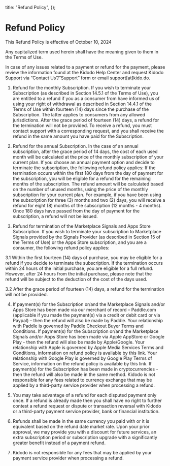
  title: "Refund Policy",
});


# Refund Policy

This Refund Policy is effective of October 10, 2024

Any capitalized term used herein shall have the meaning given to them in the Terms of Use.

In case of any issues related to a payment or refund for the payment, please review the information found at the Kidodo Help Center and request Kidodo Support via “Contact Us”/”Support” form or email support[at]kido.do.

1. Refund for the monthly Subscription. If you wish to terminate your Subscription (as described in Section 14.5.1 of the Terms of Use), you are entitled to a refund if you as a consumer from have informed us of using your right of withdrawal as described in Section 14.4.1 of the Terms of Use within fourteen (14) days since the purchase of the Subscription. The latter applies to consumers from any allowed jurisdictions. After the grace period of fourteen (14) days, a refund for the termination will not be provided. To receive a refund, you must contact support with a corresponding request, and you shall receive the refund in the same amount you have paid for the Subscription.

2. Refund for the annual Subscription. In the case of an annual subscription, after the grace period of 14 days, the cost of each used month will be calculated at the price of the monthly subscription of your current plan. If you choose an annual payment option and decide to terminate the subscription, the following refund policy applies: If the termination occurs within the first 180 days from the day of payment for the subscription, you will be eligible for a refund for the remaining months of the subscription. The refund amount will be calculated based on the number of unused months, using the price of the monthly subscription for your current plan. For example, if you have been using the subscription for three (3) months and two (2) days, you will receive a refund for eight (8) months of the subscription (12 months - 4 months). Once 180 days have passed from the day of payment for the subscription, a refund will not be issued.

3. Refund for termination of the Marketplace Signals and Apps Store Subscription. If you wish to terminate your subscription to Marketplace Signals provided by the Signals Provider (as described in Section 15 of the Terms of Use) or the Apps Store subscription, and you are a consumer, the following refund policy applies:

3.1 Within the first fourteen (14) days of purchase, you may be eligible for a refund if you decide to terminate the subscription. If the termination occurs within 24 hours of the initial purchase, you are eligible for a full refund. However, after 24 hours from the initial purchase, please note that the refund will be subject to the deduction of the cost of the days used.

3.2 After the grace period of fourteen (14) days, a refund for the termination will not be provided.

4. If payment(s) for the Subscription or/and the Marketplace Signals and/or Apps Store has been made via our merchant of record – Paddle.com (applicable if you made the payment(s) via a credit or debit card or via Paypal) – then the refund will also be made by Paddle. Your relationship with Paddle is governed by Paddle Checkout Buyer Terms and Conditions. If payment(s) for the Subscription or/and the Marketplace Signals and/or Apps Store has been made via Apple AppStore or Google Play - then the refund will also be made by Apple/Google. Your relationship with Apple is governed by Apple Media Services Terms and Conditions, information on refund policy is available by this link. Your relationship with Google Play is governed by Google Play Terms of Service, information on the refund policy is available by this link. If payment(s) for the Subscription has been made in cryptocurrencies - then the refund will also be made in the same method. Kidodo is not responsible for any fees related to currency exchange that may be applied by a third-party service provider when processing a refund.

5. You may take advantage of a refund for each disputed payment only once. If a refund is already made then you shall have no right to further contest a refund request or dispute or transaction reversal with Kidodo or a third-party payment service provider, bank or financial institution.

6. Refunds shall be made in the same currency you paid with or it is equivalent based on the refund date market rate. Upon your prior approval, we may provide you with a discount for future services, an extra subscription period or subscription upgrade with a significantly greater benefit instead of a payment refund.

7. Kidodo is not responsible for any fees that may be applied by your payment service provider when processing a refund. 